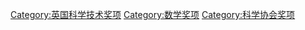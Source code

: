 [[Category:英国科学技术奖项|Category:英国科学技术奖项]]
[[Category:数学奖项|Category:数学奖项]]
[[Category:科学协会奖项|Category:科学协会奖项]]